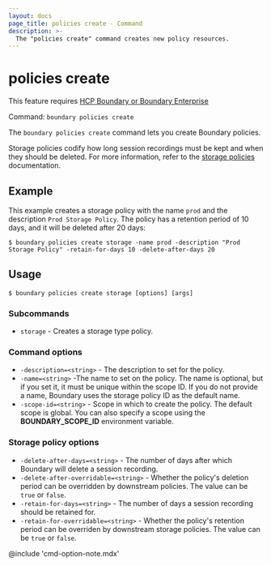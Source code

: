 ```yaml
---
layout: docs
page_title: policies create - Command
description: >-
  The "policies create" command creates new policy resources.
---
```


# policies create

<EnterpriseAlert product="boundary">This feature requires <a href="https://www.hashicorp.com/products/boundary">HCP Boundary or Boundary Enterprise</a></EnterpriseAlert>

Command: `boundary policies create`

The `boundary policies create` command lets you create Boundary policies.

Storage policies codify how long session recordings must be kept and when they should be deleted.
For more information, refer to the [storage policies](/boundary/docs/concepts/domain-model/storage-policy) documentation.

## Example

This example creates a storage policy with the name `prod` and the description `Prod Storage Policy`.
The policy has a retention period of 10 days, and it will be deleted after 20 days:

```shell-session
$ boundary policies create storage -name prod -description "Prod Storage Policy" -retain-for-days 10 -delete-after-days 20
```

## Usage

<CodeBlockConfig hideClipboard>

```shell-session
$ boundary policies create storage [options] [args]
```

</CodeBlockConfig>

### Subcommands

- `storage` - Creates a storage type policy.

### Command options

- `-description=<string>` - The description to set for the policy.
- `-name=<string>` -The name to set on the policy.
The name is optional, but if you set it, it must be unique within the scope ID.
If you do not provide a name, Boundary uses the storage policy ID as the default name.
- `-scope-id=<string>` - Scope in which to create the policy.
The default scope is global.
You can also specify a scope using the **BOUNDARY_SCOPE_ID** environment variable.

### Storage policy options

- `-delete-after-days=<string>` - The number of days after which Boundary will delete a session recording.
- `-delete-after-overridable=<string>` - Whether the policy's deletion period can be overridden by downstream policies.
The value can be `true` or `false`.
- `-retain-for-days=<string>` - The number of days a session recording should be retained for.
- `-retain-for-overridable=<string>` - Whether the policy's retention period can be overriden by downstream storage policies.
The value can be `true` or `false`.

@include 'cmd-option-note.mdx'